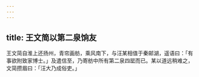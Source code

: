```yaml
---
---
---
```

title: 王文简以第二泉饷友
---



王文简自淮上还扬州，青帘画舫，乘风南下，与汪某相值于秦邮湖，遥语曰：「有事欲附致家博士。」及遣信至，乃寄舫中所有第二泉四罂而已。某以道远稍难之，文简攒眉曰：「汪大乃成俗吏。」